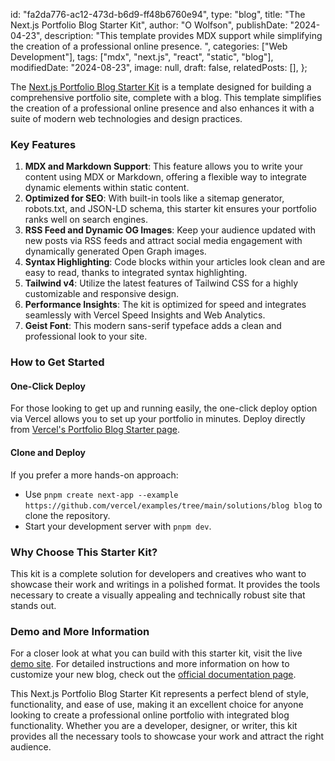   id: "fa2da776-ac12-473d-b6d9-ff48b6760e94",
  type: "blog",
  title: "The Next.js Portfolio Blog Starter Kit",
  author: "O Wolfson",
  publishDate: "2024-04-23",
  description:
    "This template provides MDX support while simplifying the creation of a professional online presence. ",
  categories: ["Web Development"],
  tags: ["mdx", "next.js", "react", "static", "blog"],
  modifiedDate: "2024-08-23",
  image: null,
  draft: false,
  relatedPosts: [],
};

The [Next.js Portfolio Blog Starter Kit](https://vercel.com/templates/next.js/portfolio-starter-kit) is a template designed for building a comprehensive portfolio site, complete with a blog. This template simplifies the creation of a professional online presence and also enhances it with a suite of modern web technologies and design practices.

### Key Features

1. **MDX and Markdown Support**: This feature allows you to write your content using MDX or Markdown, offering a flexible way to integrate dynamic elements within static content.
2. **Optimized for SEO**: With built-in tools like a sitemap generator, robots.txt, and JSON-LD schema, this starter kit ensures your portfolio ranks well on search engines.
3. **RSS Feed and Dynamic OG Images**: Keep your audience updated with new posts via RSS feeds and attract social media engagement with dynamically generated Open Graph images.
4. **Syntax Highlighting**: Code blocks within your articles look clean and are easy to read, thanks to integrated syntax highlighting.
5. **Tailwind v4**: Utilize the latest features of Tailwind CSS for a highly customizable and responsive design.
6. **Performance Insights**: The kit is optimized for speed and integrates seamlessly with Vercel Speed Insights and Web Analytics.
7. **Geist Font**: This modern sans-serif typeface adds a clean and professional look to your site.

### How to Get Started

#### One-Click Deploy

For those looking to get up and running easily, the one-click deploy option via Vercel allows you to set up your portfolio in minutes. Deploy directly from [Vercel's Portfolio Blog Starter page](https://vercel.com/templates/next.js/portfolio-starter-kit).

#### Clone and Deploy

If you prefer a more hands-on approach:

- Use `pnpm create next-app --example https://github.com/vercel/examples/tree/main/solutions/blog blog` to clone the repository.
- Start your development server with `pnpm dev`.

### Why Choose This Starter Kit?

This kit is a complete solution for developers and creatives who want to showcase their work and writings in a polished format. It provides the tools necessary to create a visually appealing and technically robust site that stands out.

### Demo and More Information

For a closer look at what you can build with this starter kit, visit the live [demo site](https://portfolio-blog-starter.vercel.app). For detailed instructions and more information on how to customize your new blog, check out the [official documentation page](https://vercel.com/templates/next.js/portfolio-starter-kit).

This Next.js Portfolio Blog Starter Kit represents a perfect blend of style, functionality, and ease of use, making it an excellent choice for anyone looking to create a professional online portfolio with integrated blog functionality. Whether you are a developer, designer, or writer, this kit provides all the necessary tools to showcase your work and attract the right audience.
